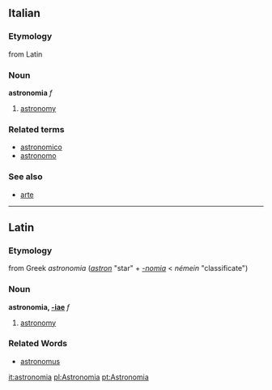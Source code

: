 ==Italian==
===Etymology===
from Latin
===Noun===
'''astronomia''' ''f''

# [[astronomy]]

===Related terms===
*[[astronomico]]
*[[astronomo]]

===See also===
*[[arte]]

----
==Latin==
===Etymology===
from Greek ''astronomia'' (''[[astron]]'' "star" + ''[[-nomia]]'' < ''némein'' "classificate")

===Noun===
'''astronomia, [[Wiktionary Appendix:Latin second declension|-iae]]''' ''f''

#[[astronomy]]
===Related Words===
*[[astronomus]]

[[it:astronomia]]
[[pl:Astronomia]]
[[pt:Astronomia]]